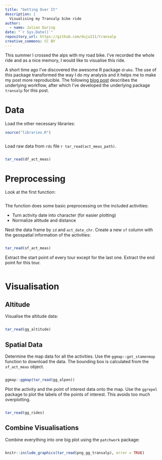 ```yaml
---
title: "Getting Over It"
description: |
  Visualising my Transalp bike ride
author:
  - name: Julian During
date: "`r Sys.Date()`"
repository_url: https://github.com/duju211/transalp
creative_commons: CC BY
---
```


This summer I crossed the alps with my road bike. I've recorded the whole ride
and as a nice memory, I would like to visualise this ride. 

A short time ago I've discovered the awesome R package `drake`.
The use of this package
transformed the way I do my analysis and it helps me to make my post more 
reproducible. The following
[blog post](https://milesmcbain.xyz/the-drake-post/)
describes the underlying workflow, after which I've developed the
underlying package `transalp` for this post.

# Data

Load the other necessary libraries:

```r
source("libraries.R")
```

```r
```


Load raw data from `rds` file `r tar_read(act_meas_path)`.

```r
```

```r
tar_read(df_act_meas)
```

# Preprocessing

Look at the first function:

```r
```

The function does some basic preprocessing on the included activities:

* Turn activity date into character (for easier plotting)
* Normalize altitude and distance

Nest the data frame by `id` and `act_date_chr`. Create a new `sf` column with
the geospatial information of the activities:

```r
```

```r
tar_read(sf_act_meas)
```

Extract the start point of every tour except for the last one. Extract the end
point for this tour.

```r
```

# Visualisation

## Altitude

Visualise the altitude data:

```r
```

```r
tar_read(gg_altitude)
```

## Spatial Data

Determine the map data for all the activities. Use the `ggmap::get_stamenmap`
function to download the data. The bounding box is calculated from the
`sf_act_meas` object.

```r
```

```r
ggmap::ggmap(tar_read(gg_alpen))
```


Plot the activity and the point of interest data onto the map. Use the 
`ggrepel` package to plot the labels of the points of interest. This avoids
too much overplotting.

```r
```

```r
tar_read(gg_rides)
```

## Combine Visualisations

Combine everything into one big plot using the `patchwork` package:

```r
```

```r
knitr::include_graphics(tar_read(png_gg_transalp), error = TRUE)
```

